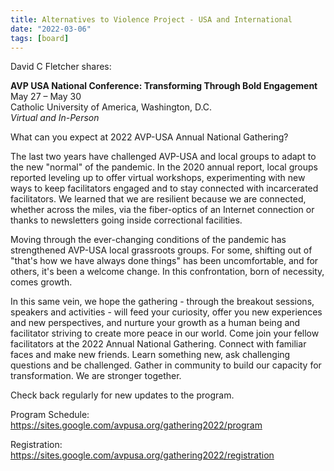 ```yaml
---
title: Alternatives to Violence Project - USA and International
date: "2022-03-06"
tags: [board]
---
```


David C Fletcher shares:

**AVP USA National Conference: Transforming Through Bold Engagement**<br/>
May 27 – May 30<br/>
Catholic University of America, Washington, D.C.<br/>
_Virtual and In-Person_

What can you expect at 2022 AVP-USA Annual National Gathering?

The last two years have challenged AVP-USA and local groups to adapt to the new "normal" of the pandemic. In the 2020 annual report, local groups reported leveling up to offer virtual workshops, experimenting with new ways to keep facilitators engaged and to stay connected with incarcerated facilitators. We learned that we are resilient because we are connected, whether across the miles, via the fiber-optics of an Internet connection or thanks to newsletters going inside correctional facilities.

Moving through the ever-changing conditions of the pandemic has strengthened AVP-USA local grassroots groups. For some, shifting out of "that's how we have always done things" has been uncomfortable, and for others, it's been a welcome change. In this confrontation, born of necessity, comes growth.

In this same vein, we hope the gathering - through the breakout sessions, speakers and activities - will feed your curiosity, offer you new experiences and new perspectives, and nurture your growth as a human being and facilitator striving to create more peace in our world.
Come join your fellow facilitators at the 2022 Annual National Gathering. Connect with familiar faces and make new friends. Learn something new, ask challenging questions and be challenged. Gather in community to build our capacity for transformation. We are stronger together.

Check back regularly for new updates to the program.

Program Schedule: https://sites.google.com/avpusa.org/gathering2022/program

Registration: https://sites.google.com/avpusa.org/gathering2022/registration
